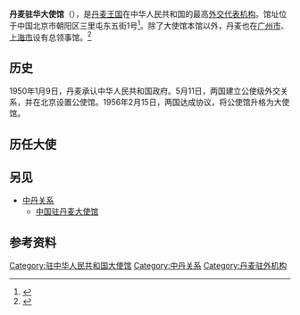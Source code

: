 {{Infobox diplomatic mission
|name = 丹麦王国驻华大使馆
|native_name = {{lang|da|Danmarks ambassade i Beijing}}
|open = 1950年
|address = [[朝阳区|朝阳区]]三里屯东五街1号
|location = {{CHN}}[[北京市|北京市]]
|ambassador = [[马磊|马磊]]<small>（{{lang|en|Thomas Østrup Møller}}）</small>
|website = {{URL|https://kina.um.dk/zh-cn/}}
}}
'''丹麦驻华大使馆'''（{{lang-da|Danmarks ambassade i Beijing}}），是[[丹麦王国|丹麦王国]]在中华人民共和国的最高[[外交代表机构|外交代表机构]]。馆址位于中国北京市朝阳区三里屯东五街1号<ref>{{cite web|url=https://www.fmprc.gov.cn/web/fw_673051/lbfw_673061/wgzhslgjgxx/t1456627.shtml |language=zh-hans |title=丹麦王国驻华大使馆 |publisher=[[中华人民共和国外交部|中华人民共和国外交部]] | date=2018-10 |accessdate=2021-03-30 }}</ref>。除了大使馆本馆以外，丹麦也在[[广州市|广州市]]、[[上海市|上海市]]设有总领事馆。<ref>{{cite web |title=About us |url=https://kina.um.dk/en/about-us |website=丹麦驻华大使馆 |accessdate=2022-03-24 |language=en |archive-date=2022-04-24 |archive-url=https://web.archive.org/web/20220424003335/https://kina.um.dk/en/about-us }}</ref>

== 历史 ==
1950年1月9日，丹麦承认中华人民共和国政府。5月11日，两国建立公使级外交关系，并在北京设置公使馆。1956年2月15日，两国达成协议，将公使馆升格为大使馆。

==历任大使==
{{main|丹麦驻华大使列表}}

== 另见 ==
* [[中丹关系|中丹关系]]
** [[中国驻丹麦大使馆|中国驻丹麦大使馆]]

==参考资料==
{{reflist}}

{{驻中华人民共和国外交机构}}
[[Category:驻中华人民共和国大使馆|Category:驻中华人民共和国大使馆]]
[[Category:中丹关系|Category:中丹关系]]
[[Category:丹麦驻外机构|Category:丹麦驻外机构]]